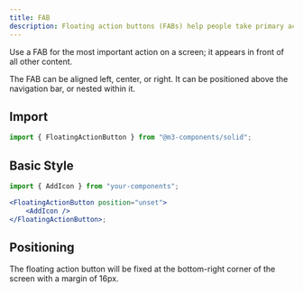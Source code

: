 ```yaml
---
title: FAB
description: Floating action buttons (FABs) help people take primary actions
---
```



Use a FAB for the most important action on a screen; it appears in front of all other content.

The FAB can be aligned left, center, or right. It can be positioned above the navigation bar, or nested within it.

## Import

```jsx
import { FloatingActionButton } from "@m3-components/solid";
```

## Basic Style

<ComponentPreview>
	<FloatingActionButton position="unset" client:load>
		<AddIcon />
	</FloatingActionButton>
</ComponentPreview>

```jsx
import { AddIcon } from "your-components";

<FloatingActionButton position="unset">
	<AddIcon />
</FloatingActionButton>;
```

## Positioning

The floating action button will be fixed at the bottom-right corner of the screen
with a margin of 16px.

<ComponentPreview className="translate-y-0.5 relative !h-40">
	<FloatingActionButton client:load>
		<AddIcon />
	</FloatingActionButton>
</ComponentPreview>
